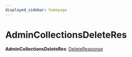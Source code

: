 ```yaml
---
displayed_sidebar: homepage
---
```



# AdminCollectionsDeleteRes

 **AdminCollectionsDeleteRes**: [DeleteResponse](../interfaces/medusa.DeleteResponse.mdx)
